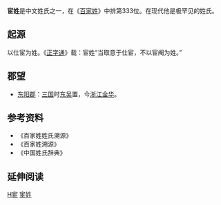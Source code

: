 {{姓氏
|姓氏=宦
|拼音=Huàn
|南京官話=huang<sup>4</sup>
|中国大陆=Huan
|台湾=Huan
|香港=Wan
|澳门=Wan
|新加坡=
|马来西亚=
|越南=Hoạn
|韩国=
|反切=
|同音字=
|堂号=
|郡望=[[东阳郡|东阳郡]]
}}

'''宦姓'''是中文姓氏之一，在《[[百家姓|百家姓]]》中排第333位。在现代他是极罕见的姓氏。

== 起源 ==
以仕宦为姓。《[[正字通|正字通]]》载：宦姓“当取意于仕宦，不以宦阉为姓。”

== 郡望 ==
*[[东阳郡|东阳郡]]：[[三国|三国]]时[[孫吳|东吴]]置，今[[浙江|浙江]][[金华|金华]]。

== 参考资料 ==
{{Reflist|2}}
*《百家姓姓氏溯源》
*《百家姓溯源》
*《中国姓氏辞典》

== 延伸阅读 ==
{{Wikisource further reading}}

[[Category:罕見或停用漢姓|H宦]]
[[Category:宦姓|]]